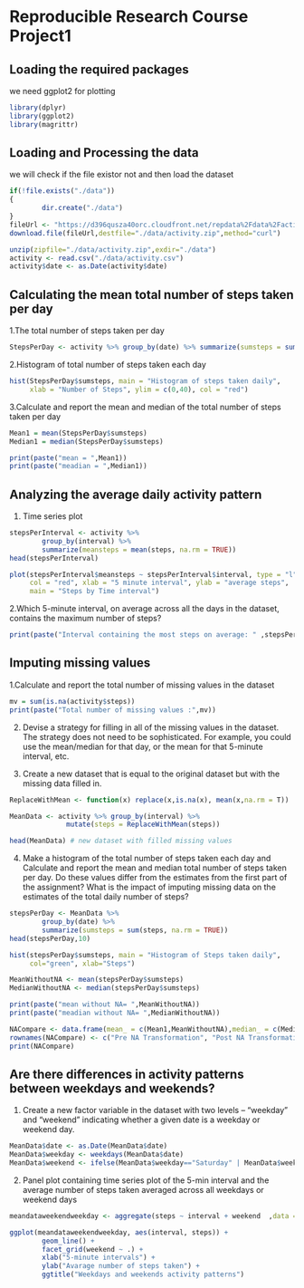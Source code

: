 Reproducible Research Course Project1
=============================================

## Loading the required packages

we need ggplot2 for plotting

```{r message=FALSE, warning=FALSE, cache=TRUE, results='hide'}
library(dplyr)
library(ggplot2)
library(magrittr)
```


## Loading and Processing the data

we will check if the file existor not and then load the dataset

```{r cache=TRUE}
if(!file.exists("./data"))
{
        dir.create("./data")
}
fileUrl <- "https://d396qusza40orc.cloudfront.net/repdata%2Fdata%2Factivity.zip"
download.file(fileUrl,destfile="./data/activity.zip",method="curl")

unzip(zipfile="./data/activity.zip",exdir="./data")
activity <- read.csv("./data/activity.csv")
activity$date <- as.Date(activity$date)
```

## Calculating the mean total number of steps taken per day

1.The total number of steps taken per day

```{r}
StepsPerDay <- activity %>% group_by(date) %>% summarize(sumsteps = sum(steps,na.rm = T))
```

2.Histogram of total number of steps taken each day

```{r}
hist(StepsPerDay$sumsteps, main = "Histogram of steps taken daily",
     xlab = "Number of Steps", ylim = c(0,40), col = "red")

```

3.Calculate and report the mean and median of the total number of steps taken per day

```{r}
Mean1 = mean(StepsPerDay$sumsteps)
Median1 = median(StepsPerDay$sumsteps)

print(paste("mean = ",Mean1))
print(paste("meadian = ",Median1))

```

## Analyzing the average daily activity pattern

1. Time series plot

```{r}
stepsPerInterval <- activity %>%
        group_by(interval) %>%
        summarize(meansteps = mean(steps, na.rm = TRUE)) 
head(stepsPerInterval)

plot(stepsPerInterval$meansteps ~ stepsPerInterval$interval, type = "l", 
     col = "red", xlab = "5 minute interval", ylab = "average steps", 
     main = "Steps by Time interval")
```

2.Which 5-minute interval, on average across all the days in the dataset, contains the maximum number of steps?

```{r}
print(paste("Interval containing the most steps on average: " ,stepsPerInterval$interval[which.max(stepsPerInterval$meansteps)]))
```

## Imputing missing values

1.Calculate and report the total number of missing values in the dataset

```{r}
mv = sum(is.na(activity$steps))
print(paste("Total number of missing values :",mv))
```

2. Devise a strategy for filling in all of the missing values in the dataset. The strategy does not need to be sophisticated. For example, you could use the mean/median for that day, or the mean for that 5-minute interval, etc.

3. Create a new dataset that is equal to the original dataset but with the missing data filled in.

```{r}

ReplaceWithMean <- function(x) replace(x,is.na(x), mean(x,na.rm = T))

MeanData <- activity %>% group_by(interval) %>% 
              mutate(steps = ReplaceWithMean(steps))

head(MeanData) # new dataset with filled missing values
```


4. Make a histogram of the total number of steps taken each day and Calculate and report the mean and median total number of steps taken per day. Do these values differ from the estimates from the first part of the assignment? What is the impact of imputing missing data on the estimates of the total daily number of steps?

```{r}
stepsPerDay <- MeanData %>%
        group_by(date) %>%
        summarize(sumsteps = sum(steps, na.rm = TRUE)) 
head(stepsPerDay,10)

hist(stepsPerDay$sumsteps, main = "Histogram of Steps taken daily", 
     col="green", xlab="Steps")

MeanWithoutNA <- mean(stepsPerDay$sumsteps)
MedianWithoutNA <- median(stepsPerDay$sumsteps)

print(paste("mean without NA= ",MeanWithoutNA))
print(paste("meadian without NA= ",MedianWithoutNA))

NACompare <- data.frame(mean_ = c(Mean1,MeanWithoutNA),median_ = c(Median1,MedianWithoutNA))
rownames(NACompare) <- c("Pre NA Transformation", "Post NA Transformation")
print(NACompare)
```


## Are there differences in activity patterns between weekdays and weekends?

1. Create a new factor variable in the dataset with two levels – “weekday” and “weekend” indicating whether a given date is a weekday or weekend day.

```{r}
MeanData$date <- as.Date(MeanData$date)
MeanData$weekday <- weekdays(MeanData$date)
MeanData$weekend <- ifelse(MeanData$weekday=="Saturday" | MeanData$weekday=="Sunday", "Weekend", "Weekday" )


```

2. Panel plot containing time series plot of the 5-min interval and the average number of steps taken averaged across all weekdays or weekend days

```{r}
meandataweekendweekday <- aggregate(steps ~ interval + weekend  ,data =  MeanData,mean)

ggplot(meandataweekendweekday, aes(interval, steps)) + 
        geom_line() + 
        facet_grid(weekend ~ .) +
        xlab("5-minute intervals") + 
        ylab("Avarage number of steps taken") +
        ggtitle("Weekdays and weekends activity patterns")

```









